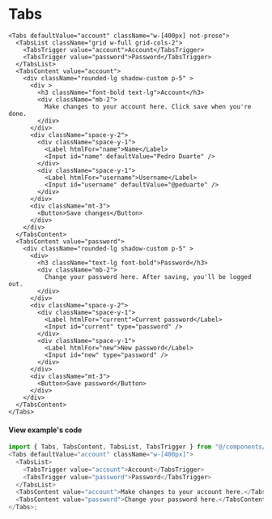 
# Tabs

    <Tabs defaultValue="account" className="w-[400px] not-prose">
      <TabsList className="grid w-full grid-cols-2">
        <TabsTrigger value="account">Account</TabsTrigger>
        <TabsTrigger value="password">Password</TabsTrigger>
      </TabsList>
      <TabsContent value="account">
        <div className="rounded-lg shadow-custom p-5" >
          <div >
            <h3 className="font-bold text-lg">Account</h3>
            <div className="mb-2">
              Make changes to your account here. Click save when you're done.
            </div>
          </div>
          <div className="space-y-2">
            <div className="space-y-1">
              <Label htmlFor="name">Name</Label>
              <Input id="name" defaultValue="Pedro Duarte" />
            </div>
            <div className="space-y-1">
              <Label htmlFor="username">Username</Label>
              <Input id="username" defaultValue="@peduarte" />
            </div>
          </div>
          <div className="mt-3">
            <Button>Save changes</Button>
          </div>
        </div>
      </TabsContent>
      <TabsContent value="password">
        <div className="rounded-lg shadow-custom p-5" >
          <div>
            <h3 className="text-lg font-bold">Password</h3>
            <div className="mb-2">
              Change your password here. After saving, you'll be logged out.
            </div>
          </div>
          <div className="space-y-2">
            <div className="space-y-1">
              <Label htmlFor="current">Current password</Label>
              <Input id="current" type="password" />
            </div>
            <div className="space-y-1">
              <Label htmlFor="new">New password</Label>
              <Input id="new" type="password" />
            </div>
          </div>
          <div className="mt-3">
            <Button>Save password</Button>
          </div>
        </div>
      </TabsContent>
    </Tabs>

#### View example's code

```js
import { Tabs, TabsContent, TabsList, TabsTrigger } from "@/components/ui/tabs";
<Tabs defaultValue="account" className="w-[400px]">
  <TabsList>
    <TabsTrigger value="account">Account</TabsTrigger>
    <TabsTrigger value="password">Password</TabsTrigger>
  </TabsList>
  <TabsContent value="account">Make changes to your account here.</TabsContent>
  <TabsContent value="password">Change your password here.</TabsContent>
</Tabs>;
```
